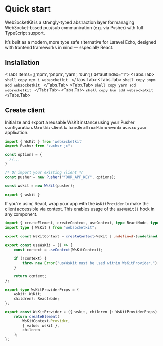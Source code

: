 
# Quick start

WebSocketKit is a strongly-typed abstraction layer for managing WebSocket-based pub/sub communication (e.g. via <StyledLink href="https://pusher.com/channels">Pusher</StyledLink>) with full TypeScript support.

It’s built as a modern, more type safe alternative for <StyledLink href="https://github.com/laravel/echo">Laravel Echo</StyledLink>, designed with frontend frameworks in mind — especially React.

## Installation

<Tabs items={['npm', 'pnpm', 'yarn', 'bun']} defaultIndex="1">
  <Tabs.Tab>
    ```shell copy
    npm i websocketkit
    ```
  </Tabs.Tab>
  <Tabs.Tab>
    ```shell copy
    pnpm add websocketkit
    ```
  </Tabs.Tab>
  <Tabs.Tab>
    ```shell copy
    yarn add websocketkit
    ```
  </Tabs.Tab>
  <Tabs.Tab>
    ```shell copy
    bun add websocketkit
    ```
  </Tabs.Tab>
</Tabs>

## Create client

Initialize and export a reusable WsKit instance using your Pusher configuration.
Use this client to handle all real-time events across your application.

```ts filename="wskit.ts"
import { WsKit } from 'websocketkit'
import Pusher from "pusher-js";

const options = {
  //...
}

/* Or import your existing client */
const pusher = new Pusher("YOUR_APP_KEY", options);

const wskit = new WsKit(pusher);

export { wskit }
```

If you’re using React, wrap your app with the `WsKitProvider` to make the client accessible via context.
This enables usage of the `useWsKit()` hook in any component.

```ts filename="wskit-provider.ts"
import { createElement, createContext, useContext, type ReactNode, type ReactElement } from "react";
import type { WsKit } from "websocketkit";

export const WsKitContext = createContext<WsKit | undefined>(undefined);

export const useWsKit = () => {
    const context = useContext(WsKitContext);

    if (!context) {
        throw new Error("useWsKit must be used within WsKitProvider.");
    }

    return context;
};

export type WsKitProviderProps = {
    wskit: WsKit;
    children?: ReactNode;
};

export const WsKitProvider = ({ wskit, children }: WsKitProviderProps): ReactElement => {
    return createElement(
        WsKitContext.Provider,
        { value: wskit },
        children
    );
};
```